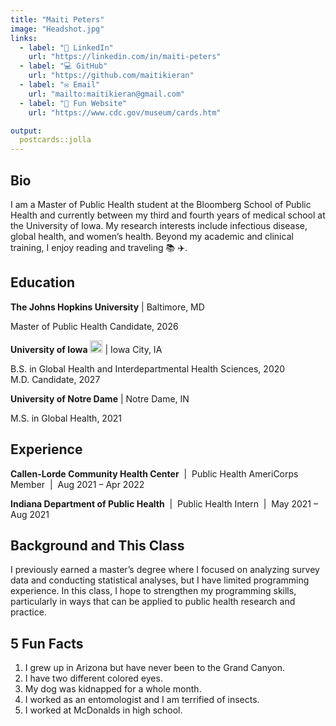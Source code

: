 ```yaml
---
title: "Maiti Peters"
image: "Headshot.jpg"
links:
  - label: "🔗 LinkedIn"
    url: "https://linkedin.com/in/maiti-peters"
  - label: "💻 GitHub"
    url: "https://github.com/maitikieran"
  - label: "✉️ Email"
    url: "mailto:maitikieran@gmail.com"
  - label: "🦠 Fun Website"
    url: "https://www.cdc.gov/museum/cards.htm"

output:
  postcards::jolla
---
```


## Bio

I am a Master of Public Health student at the Bloomberg School of Public Health and currently between my third and fourth years of medical school at the University of Iowa. My research interests include infectious disease, global health, and women’s health. Beyond my academic and clinical training, I enjoy reading and traveling 📚 ✈️.

## Education

**The Johns Hopkins University** | Baltimore, MD

Master of Public Health Candidate, 2026

**University of Iowa** <img src="tigerhawk.png" width="20" alt="Tigerhawk logo"/> | Iowa City, IA

B.S. in Global Health and Interdepartmental Health Sciences, 2020
M.D. Candidate, 2027

**University of Notre Dame** | Notre Dame, IN

M.S. in Global Health, 2021



## Experience

**Callen-Lorde Community Health Center** &nbsp;|&nbsp; Public Health AmeriCorps Member &nbsp;|&nbsp; Aug 2021 – Apr 2022  

**Indiana Department of Public Health** &nbsp;|&nbsp; Public Health Intern &nbsp;|&nbsp; May 2021 – Aug 2021  


## Background and This Class
I previously earned a master’s degree where I focused on analyzing survey data and conducting statistical analyses, but I have limited programming experience. In this class, I hope to strengthen my programming skills, particularly in ways that can be applied to public health research and practice.

## 5 Fun Facts

<div style="text-align: left;">

1) I grew up in Arizona but have never been to the Grand Canyon.
2) I have two different colored eyes.
3) My dog was kidnapped for a whole month.
4) I worked as an entomologist and I am terrified of insects.
5) I worked at McDonalds in high school.

</div>
